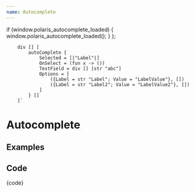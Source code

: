 ```yaml
---
name: Autocomplete
---
```



  if (window.polaris_autocomplete_loaded) {
    window.polaris_autocomplete_loaded();
  }
};

        div [] [
            autoComplete {
                Selected = [|"Label"|]
                OnSelect = (fun x -> ())
                TextField = div [] [str "abc"]
                Options = [
                    ({Label = str "Label"; Value = "LabelValue"}, [])
                    ({Label = str "Label2"; Value = "LabelValue2"}, [])
                ]
            } []
        ]`



# Autocomplete

## Examples

<div ref={load()} id="fable-polaris-autocomplete" className="fable-polaris-autocomplete"></div>

## Code



<SyntaxHighlighter language='fsharp' style={tomorrowNight}>{code}</SyntaxHighlighter>